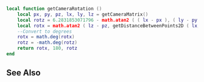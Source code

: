  
{{Client function}}
{{Warning|'''This function no longer exists'''. However, below is a function that achieves a similar result.|true}}

<syntaxhighlight lang="lua">
local function getCameraRotation ()
    local px, py, pz, lx, ly, lz = getCameraMatrix()
    local rotz = 6.2831853071796 - math.atan2 ( ( lx - px ), ( ly - py ) ) % 6.2831853071796
    local rotx = math.atan2 ( lz - pz, getDistanceBetweenPoints2D ( lx, ly, px, py ) )
    --Convert to degrees
    rotx = math.deg(rotx)
    rotz = -math.deg(rotz)	
    return rotx, 180, rotz
end
</syntaxhighlight> 

==See Also==
{{Camera functions}}